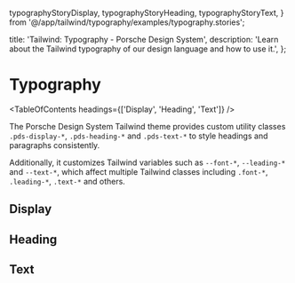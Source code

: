   typographyStoryDisplay,
  typographyStoryHeading,
  typographyStoryText,
} from '@/app/tailwind/typography/examples/typography.stories';

  title: 'Tailwind: Typography - Porsche Design System',
  description: 'Learn about the Tailwind typography of our design language and how to use it.',
};

# Typography

<TableOfContents headings={['Display', 'Heading', 'Text']} />

The Porsche Design System Tailwind theme provides custom utility classes `.pds-display-*`, `.pds-heading-*` and
`.pds-text-*` to style headings and paragraphs consistently.

Additionally, it customizes Tailwind variables such as `--font-*`, `--leading-*` and `--text-*`, which affect multiple
Tailwind classes including `.font-*`, `.leading-*`, `.text-*` and others.

## Display

<ComponentStory story={typographyStoryDisplay} />

## Heading

<ComponentStory story={typographyStoryHeading} />

## Text

<ComponentStory story={typographyStoryText} />
